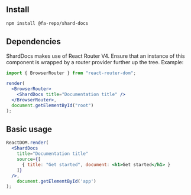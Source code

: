 ## Install
```bash
npm install @fa-repo/shard-docs
```

## Dependencies

ShardDocs makes use of React Router V4. Ensure that an instance of this component is wrapped
by a router provider further up the tree. Example:

```jsx
import { BrowserRouter } from "react-router-dom";

render(
  <BrowserRouter>
    <ShardDocs title="Documentation title" />
  </BrowserRouter>,
  document.getElementById("root")
);
```

## Basic usage

```jsx
ReactDOM.render(
  <ShardDocs
    title="Documentation title"
    source={[
      { title: "Get started", document: <h1>Get started</h1> }
    ]}
  />,
    document.getElementById('app')
);
```